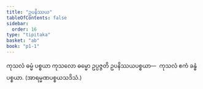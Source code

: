 ```yaml
---
title: "ဥပနိဿယ"
tableOfContents: false
sidebar:
  order: 16
type: "tipitaka"
basket: "ab"
book: "p1-1"
---
```



<DynamicBreadcrumb />

<Division number="123" book="p1-1" e="ch" v="36" p="43">

<Paragraph number="456" book="p1-1">
ကုသလံ ဓမ္မံ ပစ္စယာ ကုသလော ဓမ္မော ဥပ္ပဇ္ဇတိ ဥပနိဿယပစ္စယာ—  ကုသလံ ဧကံ ခန္ဓံ ပစ္စယာ. (အာရမ္မဏပစ္စယသဒိသံ.)
</Paragraph>
</Division>